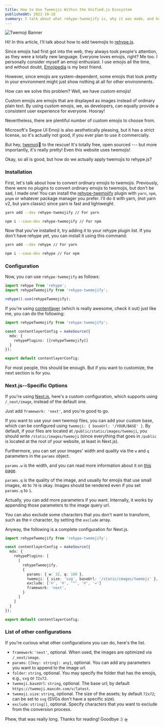 ```yaml
---
title: How to Use Twemojis Within the Unified.js Ecosystem
publishedAt: 2021-10-18
summary: I talk about what rehype-twemojify is, why it was made, and how to actually use it in a project.
---
```


![Twemoji Banner](https://twemoji.twitter.com/content/dam/twemoji-twitter/TwemojiSite-2048.png)

Hi! In this article, I'll talk about how to add twemojis to [rehype.js](https://github.com/rehypejs/rehype).

Since emojis had first got into the web, they always took people's attention, as they were a totally new language.
Everyone loves emojis, right? Me too. I personally consider myself an emoji enthusiast.
I use emojis all the time, and without doubt, [Emojipedia](https://emojipedia.com) is my best friend.

However, since emojis are system-dependent, some emojis that look pretty in your environment might just show nothing at all for other environments.

How can we solve this problem? Well, we have custom emojis!

Custom emojis are emojis that are displayed as images instead of ordinary plain text.
By using custom emojis, we, as developers, can equally provide a consistent user experience for everyone. Hooray!

Nevertheless, there are plentiful number of custom emojis to choose from.

Microsoft's Segoe UI Emoji is also aesthetically pleasing, but it has a strict license, so it's actually not good, if you ever plan to use it commercially.

But hey, [twemoji](https://twemoji.twitter.com/)🎉 to the rescue! It's totally free, open sourced --- but more importantly, it's really pretty!
Even this website uses twemojis!

<Tweet id="729161569985138688" />

Okay, so all is good, but how do we actually apply twemojis to rehype.js?

### Installation

First, let's talk about how to convert ordinary emojis to twemojis.
Previously, there were no plugins to convert ordinary emojis to twemojis, but don't be sad, I made one!
You can install the [rehype-twemojify](https://www.npmjs.com/package/rehype-twemojify) plugin with `yarn`, `npm`, `pnpm` or whatever package manager you prefer.
I'll do it with yarn, (not yarn v2, but yarn classic) since yarn is fast and lightweight.

```bash
yarn add --dev rehype-twemojify // For yarn
```

```bash
npm i --save-dev rehype-twemojify // For npm
```

Now that you've installed it, try adding it to your rehype plugin list.
If you don't have rehype yet, you can install it using this command:

```bash
yarn add --dev rehype // For yarn
```

```bash
npm i --save-dev rehype // For npm
```

### Configuration

Now, you can use `rehype-twemojify` as follows:

```ts
import rehype from 'rehype';
import rehypeTwemojify from 'rehype-twemojify';

rehype().use(rehypeTwemojify);
```

If you're using [contentlayer](https://www.contentlayer.dev/) (which is really awesome, check it out) just like me, you can do the following:

```ts:contentlayer.config.ts
import rehypeTwemojify from 'rehype-twemojify';

const contentlayerConfig = makeSource({
  mdx: {
    rehypePlugins: [[rehypeTwemojify]]
  }
});

export default contentlayerConfig;
```

For most people, this should be enough. But if you want to customize, the next section is for you.

### Next.js--Specific Options

If you're using [Next.js](https://nextjs.org/), here's a custom configuration, which supports using `/_next/image`, instead of the default one.

Just add `framework: 'next'`, and you're good to go.

If you want to use your own twemoji files, you can add your custom base, which can be configured using `twemoji: { baseUrl: '/YOUR/BASE' }`.
By default, if your files are located at `/public/static/images/twemoji`, you should write `/static/images/twemoji` (since everything that goes in `/public` is located at the root of your website, at least in Next.js).

Furthermore, you can set your images' width and quality via the `w` and `q` parameters in the `params` object.

`params.w` is the width, and you can read more information about it on [this page](https://github.com/vercel/next.js/issues/18413).

`params.q` is the quality of the image, and usually for emojis that use small images, `40` to `70` is okay.
Images should be rendered even if you set `params.q` to `1`.

Actually, you can add more parameters if you want. Internally, it works by appending those parameters to the image query url.

You can also exclude some characters that you don't want to transform, such as the `©` character, by setting the `exclude` array.

Anyway, the following is a complete configuration for Next.js.

```ts:contentlayer.config.ts
import rehypeTwemojify from 'rehype-twemojify';

const contentlayerConfig = makeSource({
  mdx: {
    rehypePlugins: [
      [
        rehypeTwemojify,
        {
          params: { w: 32, q: 100 },
          twemoji: { size: 'svg', baseUrl: '/static/images/twemoji' },
          exclude: ['©', '®', '™', '℗', '↩']
          framework: 'next',
        }
      ]
    ]
  }
});

export default contentlayerConfig;
```

### List of other configurations

If you're curious what other configurations you can do, here's the list.

- `framework`: `'next'`, optional. When used, the images are optimized via `/_next/image`.
- `params`: `{[key: string]: any}`, optional. You can add any parameters you want to append to the image url.
- `folder`: `string`, optional. You may specify the folder that has the emojis, e.g., `svg` or `72x72`.
- `twemoji.baseUrl`: `string`, optional. The base url; by default `https://twemoji.maxcdn.com/v/latest`.
- `twemoji.size`: `string`, optional. The size of the assets; by default `72x72`; can be set to `svg` (SVGs don't have a specific size).
- `exclude`: `string[]`, optional. Specify characters that you want to exclude from the conversion process.

Phew, that was really long. Thanks for reading! Goodbye :) 🛸
